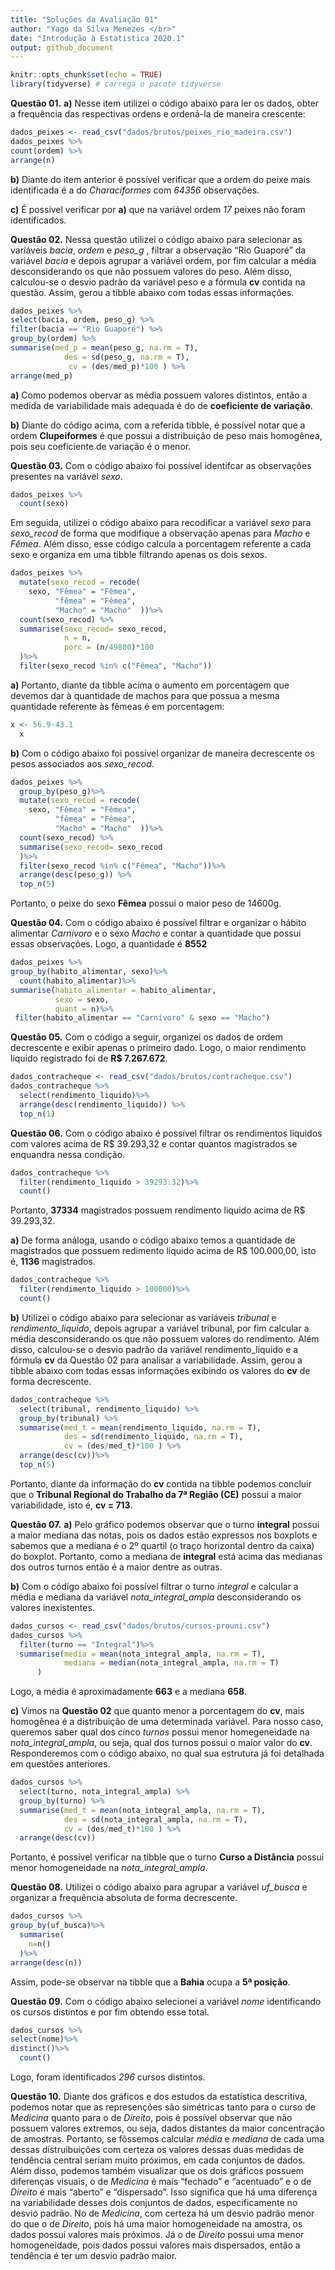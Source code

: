 ```yaml
---
title: "Soluções da Avaliação 01"
author: "Yago da Silva Menezes </br>"
date: "Introdução à Estatistica 2020.1"
output: github_document
---
```

```r
knitr::opts_chunk$set(echo = TRUE)
library(tidyverse) # carrega o pacote tidyverse
```
**Questão 01.**
**a)** Nesse item utilizei o código abaixo para ler os dados, obter a frequência das respectivas ordens e ordená-la de maneira crescente:

```r
dados_peixes <- read_csv("dados/brutos/peixes_rio_madeira.csv")
dados_peixes %>% 
count(ordem) %>%
arrange(n)  
```

**b)** Diante do item anterior é possível verificar que a ordem do peixe mais identificada é a do _Characiformes_ com _64356_ observações.

**c)** É possível verificar por **a)** que na variável ordem _17_ peixes não foram identificados.

**Questão 02.**
Nessa questão utilizei o código abaixo para selecionar as variáveis _bacia_, _ordem_ e _peso_g_ , filtrar a observação "Rio Guaporé" da variável _bacia_ e depois agrupar a variável ordem, por fim calcular a média desconsiderando os que não possuem valores do peso. Além disso, calculou-se o desvio padrão da variável peso e a fórmula **cv** contida na questão. Assim, gerou a tibble abaixo com todas essas informações.
```r
dados_peixes %>%
select(bacia, ordem, peso_g) %>%
filter(bacia == "Rio Guaporé") %>%
group_by(ordem) %>%
summarise(med_p = mean(peso_g, na.rm = T), 
            des = sd(peso_g, na.rm = T),
             cv = (des/med_p)*100 ) %>%
arrange(med_p)
```

**a)** Como podemos obervar as média possuem valores distintos, então a medida de variabilidade mais adequada é do de **coeficiente de variação**.

**b)** Diante do código acima, com a referida tibble, é possível notar que a ordem **Clupeiformes** é que possui a distribuição de peso mais homogênea, pois seu coeficiente de variação é o menor.

**Questão 03.**
Com o código abaixo foi possível identifcar as observações presentes na variável _sexo_.
```r
dados_peixes %>%
  count(sexo)
```

Em seguida, utilizei o código abaixo para recodificar a variável _sexo_ para _sexo_recod_ de forma que modifique a observação apenas para _Macho_ e _Fêmea_. Além disso, esse código calcula a porcentagem referente a cada sexo e organiza em uma tibble filtrando apenas os dois sexos. 
```r
dados_peixes %>%
  mutate(sexo_recod = recode(
    sexo, "Fêmea" = "Fêmea",
          "fêmea" = "Fêmea",
          "Macho" = "Macho"  ))%>%
  count(sexo_recod) %>%
  summarise(sexo_recod= sexo_recod, 
            n = n,
            porc = (n/49800)*100
  )%>%
  filter(sexo_recod %in% c("Fêmea", "Macho"))
```


**a)** Portanto, diante da tibble acima o aumento em porcentagem que devemos dar à quantidade de machos para que possua a mesma quantidade referente às fêmeas é em porcentagem:
```r
x <- 56.9-43.1
  x
```


**b)** Com o código abaixo foi possível organizar de maneira decrescente os pesos associados aos _sexo_recod_.

```r
dados_peixes %>%
  group_by(peso_g)%>%
  mutate(sexo_recod = recode(
    sexo, "Fêmea" = "Fêmea",
          "fêmea" = "Fêmea",
          "Macho" = "Macho"  ))%>%
  count(sexo_recod) %>%
  summarise(sexo_recod= sexo_recod
  )%>%
  filter(sexo_recod %in% c("Fêmea", "Macho"))%>%
  arrange(desc(peso_g)) %>%
  top_n(5)
```
Portanto, o peixe do sexo **Fêmea** possui o maior peso de 14600g.

**Questão 04.**
Com o código abaixo é possível filtrar e organizar o hábito alimentar _Carnívoro_ e o sexo _Macho_ e contar a quantidade que possui essas observações. Logo, a quantidade é **8552**
```r
dados_peixes %>%
group_by(habito_alimentar, sexo)%>%
  count(habito_alimentar)%>%
summarise(habito_alimentar = habito_alimentar,
          sexo = sexo,
          quant = n)%>%
 filter(habito_alimentar == "Carnívoro" & sexo == "Macho")

```


**Questão 05.** 
Com o código a seguir, organizei os dados de ordem decrescente e exibir apenas o primeiro dado. Logo, o maior rendimento líquido registrado foi de **R$ 7.267.672**.
```r
dados_contracheque <- read_csv("dados/brutos/contracheque.csv")
dados_contracheque %>%
  select(rendimento_liquido)%>%
  arrange(desc(rendimento_liquido)) %>% 
  top_n(1)
```

**Questão 06.**
Com o código abaixo é possível filtrar os rendimentos liquidos com valores acima de R$ 39.293,32 e contar quantos magistrados se enquandra nessa condição.
```r
dados_contracheque %>%
  filter(rendimento_liquido > 39293.32)%>%
  count()
```
Portanto, **37334** magistrados possuem rendimento liquido acima de R$ 39.293,32.

**a)** De forma análoga, usando o código abaixo temos a quantidade de magistrados que possuem redimento liquido acima de R$ 100.000,00, isto é, **1136** magistrados.
```r
dados_contracheque %>%
  filter(rendimento_liquido > 100000)%>%
  count()
```

**b)** Utilizei o código abaixo para selecionar as variáveis _tribunal_ e _rendimento_liquido_, depois agrupar a variável tribunal, por fim calcular a média desconsiderando os que não possuem valores do rendimento. Além disso, calculou-se o desvio padrão da variável rendimento_liquido e a fórmula **cv** da Questão 02 para analisar a variabilidade. Assim, gerou a tibble abaixo com todas essas informações exibindo os valores do **cv** de forma decrescente.
```r
dados_contracheque %>%
  select(tribunal, rendimento_liquido) %>%
  group_by(tribunal) %>%
  summarise(med_t = mean(rendimento_liquido, na.rm = T),
            des = sd(rendimento_liquido, na.rm = T),
            cv = (des/med_t)*100 ) %>%
  arrange(desc(cv))%>%
  top_n(5)
```
Portanto, diante da informação do **cv** contida na tibble podemos concluir que o **Tribunal Regional do Trabalho da 7ª Região (CE)** possui a maior variabilidade, isto é, **cv = 713**.

**Questão 07.**
**a)** Pelo gráfico podemos observar que o turno **integral** possui a maior mediana das notas, pois os dados estão expressos nos boxplots e sabemos que a mediana é o 2º quartil (o traço horizontal dentro da caixa) do  boxplot. Portanto, como a mediana de **integral** está acima das medianas dos outros turnos então é a maior dentre as outras. 

**b)** Com o código abaixo foi possível filtrar o turno _integral_ e calcular a média e mediana da variável _nota_integral_ampla_ desconsiderando os valores inexistentes.

```r
dados_cursos <- read_csv("dados/brutos/cursos-prouni.csv")
dados_cursos %>%
  filter(turno == "Integral")%>%
  summarise(media = mean(nota_integral_ampla, na.rm = T),
            mediana = median(nota_integral_ampla, na.rm = T)
      )
```
Logo, a média é aproximadamente **663** e a mediana **658**.

**c)** Vimos na **Questão 02** que quanto menor a porcentagem do **cv**, mais homogênea é a distribuição de uma determinada variável. Para nosso caso, queremos saber qual dos cinco _turnos_ possui menor homegeneidade na _nota_integral_ampla_, ou seja, qual dos turnos possui o maior valor do **cv**. Responderemos com o código abaixo, no qual sua estrutura já foi detalhada em questões anteriores.
```r
dados_cursos %>%
  select(turno, nota_integral_ampla) %>%
  group_by(turno) %>%
  summarise(med_t = mean(nota_integral_ampla, na.rm = T),
            des = sd(nota_integral_ampla, na.rm = T),
            cv = (des/med_t)*100 ) %>%
  arrange(desc(cv))
```
Portanto, é possível verificar na tibble que o turno **Curso a Distância** possui menor homogeneidade na _nota_integral_ampla_.

**Questão 08.**
Utilizei o código abaixo para agrupar a variável _uf_busca_ e organizar a frequência absoluta de forma decrescente.
```r
dados_cursos %>%
group_by(uf_busca)%>%
  summarise(
    n=n()
  )%>%
arrange(desc(n))
```
Assim, pode-se observar na tibble que a **Bahia** ocupa a **5ª posição**.

**Questão 09.**
Com o código abaixo selecionei a variável _nome_ identificando os cursos distintos e por fim obtendo esse total.

```r
dados_cursos %>%
select(nome)%>%
distinct()%>%
  count()
```
Logo, foram identificados *296* cursos distintos.

**Questão 10.**
Diante dos gráficos e dos estudos da estatística descritiva, podemos notar que as represenções são simétricas tanto para o curso de _Medicina_ quanto para o de _Direito_, pois é possível observar que não possuem valores extremos, ou seja, dados distantes da maior concentração de amostras. Portanto, se fôssemos calcular _média_ e _mediana_ de cada uma dessas distruibuições com certeza os valores dessas duas medidas de tendência central seriam muito próximos, em cada conjuntos de dados. 
Além disso, podemos também visualizar que os dois gráficos possuem diferenças visuais, o de _Medicina_ é mais "fechado" e "acentuado" e o de _Direito_ é mais "aberto" e "dispersado". Isso significa que há uma diferença na variabilidade desses dois conjuntos de dados, especificamente no desvio padrão. No de _Medicina_, com certeza há um desvio padrão menor do que o de _Direito_, pois há uma maior homogeneidade na amostra, os dados possui valores mais próximos. Já o de _Direito_ possui uma menor homogeneidade, pois dados possui valores mais dispersados, então a tendência é ter um desvio padrão maior.
